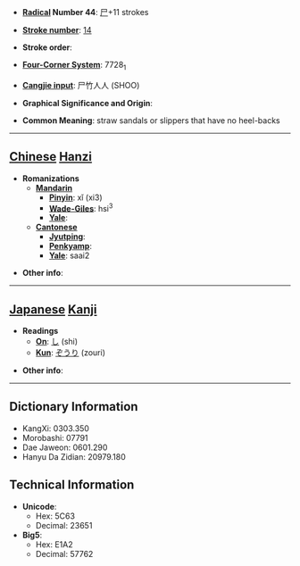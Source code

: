 * '''[[Wiktionary:Chinese radical index| Radical]] Number 44''': [[Wiktionary:Chinese radical index 尸|尸]]+11 strokes

* '''[[Wiktionary:Chinese total strokes index|Stroke number]]''': [[Wiktionary:Chinese total strokes index 14|14]]

* '''Stroke order''': 

* '''[[Wiktionary:Chinese four corner index|Four-Corner System]]''': 7728<sub>1</sub>

* '''[[Wiktionary:Chinese Cangjie index|Cangjie input]]''': 尸竹人人 (SHOO)

* '''Graphical Significance and Origin''': 

* '''Common Meaning''': straw sandals or slippers that have no heel-backs

----

== [[Chinese]] [[Hanzi]] ==

* '''Romanizations'''
** '''[[Mandarin]]'''
*** '''[[Pinyin]]''': xǐ (xi3)
*** '''[[Wade-Giles]]''': hsi<sup>3</sup>
*** '''[[Yale]]''': 
** '''[[Cantonese]]'''
*** '''[[Jyutping]]''':
*** '''[[Penkyamp]]''': 
*** '''[[Yale]]''': saai2

* '''Other info''': 

----

== [[Japanese]] [[Kanji]] ==

* '''Readings'''
** '''[[On]]''': [[し]] (shi)
** '''[[Kun]]''': [[ぞうり]] (zouri)

* '''Other info''':  

----

== Dictionary Information ==

* KangXi: 0303.350
* Morobashi: 07791
* Dae Jaweon: 0601.290
* Hanyu Da Zidian: 20979.180

== Technical Information ==

* '''Unicode''':
** Hex: 5C63
** Decimal: 23651
* '''Big5''':
** Hex: E1A2
** Decimal: 57762